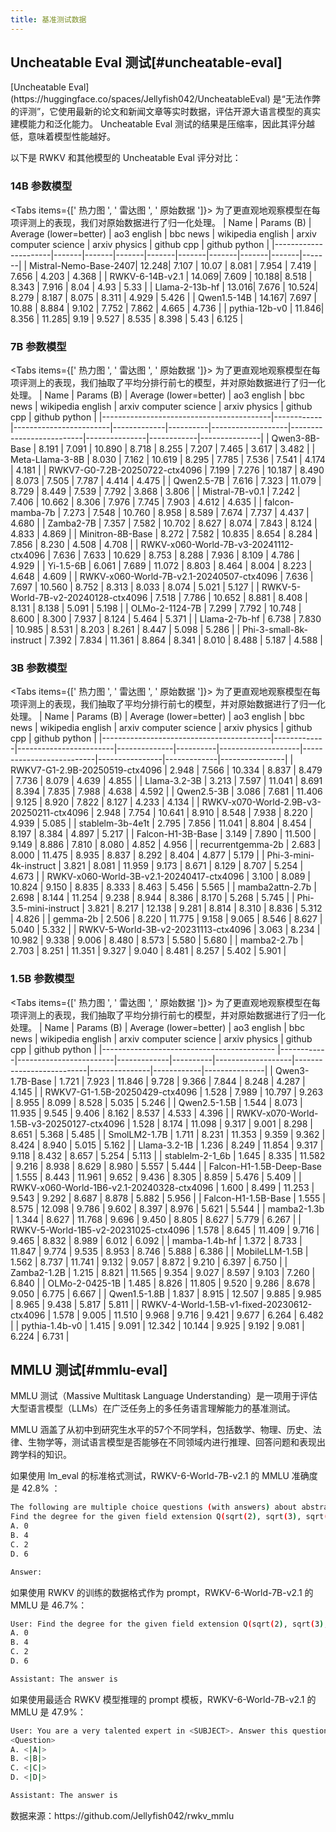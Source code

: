 ```yaml
---
title: 基准测试数据
---
```



## Uncheatable Eval 测试[#uncheatable-eval]

<CallOut type="info">
[Uncheatable Eval](https://huggingface.co/spaces/Jellyfish042/UncheatableEval) 是“无法作弊的评测”，它使用最新的论文和新闻文章等实时数据，评估开源大语言模型的真实建模能力和泛化能力。 
</CallOut>

<CallOut type="warning">
Uncheatable Eval 测试的结果是压缩率，因此其评分越低，意味着模型性能越好。
</CallOut>

以下是 RWKV 和其他模型的 Uncheatable Eval 评分对比：

### 14B 参数模型

<Tabs items={[' 热力图 ', ' 雷达图 ', ' 原始数据 ']}>
  <Tab> 
    <HeatMap name="Uncheatable-Eval-14B"/> 
  </Tab>
  <Tab> 
    <CallOut type="warning">
    为了更直观地观察模型在每项评测上的表现，我们对原始数据进行了归一化处理。
    </CallOut>
    <RadarChartComponent name="Uncheatable-Eval-14B"/> 
  </Tab>
  <Tab> 
    | Name                  | Params (B) | Average (lower=better) | ao3 english | bbc news | wikipedia english | arxiv computer science | arxiv physics | github cpp | github python |
    |----------------------|-------|-------|-------|-------|-------|-------|-------|-------|-------|
    | Mistral-Nemo-Base-2407| 12.248| 7.107 | 10.07 | 8.081 | 7.954 | 7.419 | 7.656 | 4.203 | 4.368 |
    | RWKV-6-14B-v2.1       | 14.069| 7.609 | 10.188| 8.518 | 8.343 | 7.916 | 8.04  | 4.93  | 5.33  |
    | Llama-2-13b-hf        | 13.016| 7.676 | 10.524| 8.279 | 8.187 | 8.075 | 8.311 | 4.929 | 5.426 |
    | Qwen1.5-14B           | 14.167| 7.697 | 10.88 | 8.884 | 9.102 | 7.752 | 7.862 | 4.665 | 4.736 |
    | pythia-12b-v0         | 11.846| 8.356 | 11.285| 9.19  | 9.527 | 8.535 | 8.398 | 5.43  | 6.125 |
  </Tab>
</Tabs>

### 7B 参数模型

<Tabs items={[' 热力图 ', ' 雷达图 ', ' 原始数据 ']}>
  <Tab> 
    <HeatMap name="Uncheatable-Eval-7B"/> 
  </Tab>
  <Tab> 
    <CallOut type="warning">
    为了更直观地观察模型在每项评测上的表现，我们抽取了平均分排行前七的模型，并对原始数据进行了归一化处理。
    </CallOut>
    <RadarChartComponent name="Uncheatable-Eval-7B"/> 
  </Tab>
  <Tab> 
| Name                                     | Params (B) | Average (lower=better) | ao3 ​english | bbc ​news | wikipedia ​english | arxiv ​computer ​science | arxiv ​physics | github ​cpp | github ​python |
|------------------------------------------|------------|------------------------|-------------|----------|-------------------|--------------------------|---------------|------------|---------------|
| Qwen3-8B-Base                            | 8.191      | 7.091                  | 10.890      | 8.718    | 8.255             | 7.207                    | 7.465         | 3.617      | 3.482         |
| Meta-Llama-3-8B                          | 8.030      | 7.162                  | 10.619      | 8.295    | 7.785             | 7.536                    | 7.541         | 4.174      | 4.181         |
| RWKV7-G0-7.2B-20250722-ctx4096           | 7.199      | 7.276                  | 10.187      | 8.490    | 8.073             | 7.505                    | 7.787         | 4.414      | 4.475         |
| Qwen2.5-7B                               | 7.616      | 7.323                  | 11.079      | 8.729    | 8.449             | 7.539                    | 7.792         | 3.868      | 3.806         |
| Mistral-7B-v0.1                          | 7.242      | 7.406                  | 10.662      | 8.306    | 7.976             | 7.745                    | 7.903         | 4.612      | 4.635         |
| falcon-mamba-7b                          | 7.273      | 7.548                  | 10.760      | 8.958    | 8.589             | 7.674                    | 7.737         | 4.437      | 4.680         |
| Zamba2-7B                                | 7.357      | 7.582                  | 10.702      | 8.627    | 8.074             | 7.843                    | 8.124         | 4.833      | 4.869         |
| Minitron-8B-Base                         | 8.272      | 7.582                  | 10.835      | 8.654    | 8.284             | 7.856                    | 8.230         | 4.508      | 4.708         |
| RWKV-x060-World-7B-v3-20241112-ctx4096   | 7.636      | 7.633                  | 10.629      | 8.753    | 8.288             | 7.936                    | 8.109         | 4.786      | 4.929         |
| Yi-1.5-6B                                | 6.061      | 7.689                  | 11.072      | 8.803    | 8.464             | 8.004                    | 8.223         | 4.648      | 4.609         |
| RWKV-x060-World-7B-v2.1-20240507-ctx4096 | 7.636      | 7.697                  | 10.560      | 8.752    | 8.313             | 8.033                    | 8.074         | 5.021      | 5.127         |
| RWKV-5-World-7B-v2-20240128-ctx4096      | 7.518      | 7.786                  | 10.652      | 8.881    | 8.408             | 8.131                    | 8.138         | 5.091      | 5.198         |
| OLMo-2-1124-7B                           | 7.299      | 7.792                  | 10.748      | 8.600    | 8.300             | 7.937                    | 8.124         | 5.464      | 5.371         |
| Llama-2-7b-hf                            | 6.738      | 7.830                  | 10.985      | 8.531    | 8.203             | 8.261                    | 8.447         | 5.098      | 5.286         |
| Phi-3-small-8k-instruct                  | 7.392      | 7.834                  | 11.361      | 8.864    | 8.341             | 8.010                    | 8.488         | 5.187      | 4.588         |
  </Tab>
</Tabs>

### 3B 参数模型

<Tabs items={[' 热力图 ', ' 雷达图 ', ' 原始数据 ']}>
  <Tab> 
    <HeatMap name="Uncheatable-Eval-3B"/> 
  </Tab>
  <Tab> 
    <CallOut type="warning">
    为了更直观地观察模型在每项评测上的表现，我们抽取了平均分排行前七的模型，并对原始数据进行了归一化处理。
    </CallOut>
    <RadarChartComponent name="Uncheatable-Eval-3B"/> 
  </Tab>
  <Tab> 
    | Name                                     | Params (B)  | Average (lower=better) | ao3 ​english  | bbc ​news | wikipedia ​english  | arxiv ​computer ​science   | arxiv ​physics  | github ​cpp  | github ​python  |
    |------------------------------------------|-------------|------------------------|--------------|----------|--------------------|--------------------------|----------------|-------------|----------------|
    | RWKV7-G1-2.9B-20250519-ctx4096           | 2.948       | 7.566                  | 10.334       | 8.837    | 8.479              | 7.736                    | 8.079          | 4.639       | 4.855          |
    | Llama-3.2-3B                             | 3.213       | 7.597                  | 11.041       | 8.691    | 8.394              | 7.835                    | 7.988          | 4.638       | 4.592          |
    | Qwen2.5-3B                               | 3.086       | 7.681                  | 11.406       | 9.125    | 8.920              | 7.822                    | 8.127          | 4.233       | 4.134          |
    | RWKV-x070-World-2.9B-v3-20250211-ctx4096 | 2.948       | 7.754                  | 10.641       | 8.910    | 8.548              | 7.938                    | 8.220          | 4.939       | 5.085          |
    | stablelm-3b-4e1t                         | 2.795       | 7.856                  | 11.041       | 8.804    | 8.454              | 8.197                    | 8.384          | 4.897       | 5.217          |
    | Falcon-H1-3B-Base                        | 3.149       | 7.890                  | 11.500       | 9.149    | 8.886              | 7.810                    | 8.080          | 4.852       | 4.956          |
    | recurrentgemma-2b                        | 2.683       | 8.000                  | 11.475       | 8.935    | 8.837              | 8.292                    | 8.404          | 4.877       | 5.179          |
    | Phi-3-mini-4k-instruct                   | 3.821       | 8.081                  | 11.959       | 9.173    | 8.671              | 8.129                    | 8.707          | 5.254       | 4.673          |
    | RWKV-x060-World-3B-v2.1-20240417-ctx4096 | 3.100       | 8.089                  | 10.824       | 9.150    | 8.835              | 8.333                    | 8.463          | 5.456       | 5.565          |
    | mamba2attn-2.7b                          | 2.698       | 8.144                  | 11.254       | 9.238    | 8.944              | 8.386                    | 8.170          | 5.268       | 5.745          |
    | Phi-3.5-mini-instruct                    | 3.821       | 8.217                  | 12.138       | 9.281    | 8.814              | 8.310                    | 8.836          | 5.312       | 4.826          |
    | gemma-2b                                 | 2.506       | 8.220                  | 11.775       | 9.158    | 9.065              | 8.546                    | 8.627          | 5.040       | 5.332          |
    | RWKV-5-World-3B-v2-20231113-ctx4096      | 3.063       | 8.234                  | 10.982       | 9.338    | 9.006              | 8.480                    | 8.573          | 5.580       | 5.680          |
    | mamba2-2.7b                              | 2.703       | 8.251                  | 11.351       | 9.327    | 9.040              | 8.481                    | 8.257          | 5.402       | 5.901          |
  </Tab>
</Tabs>

### 1.5B 参数模型

<Tabs items={[' 热力图 ', ' 雷达图 ', ' 原始数据 ']}>
  <Tab> 
    <HeatMap name="Uncheatable-Eval-1B"/> 
  </Tab>
  <Tab> 
    <CallOut type="warning">
    为了更直观地观察模型在每项评测上的表现，我们抽取了平均分排行前七的模型，并对原始数据进行了归一化处理。
    </CallOut>
    <RadarChartComponent name="Uncheatable-Eval-1B"/> 
  </Tab>
  <Tab> 
  | Name                                      | Params (B) | Average (lower=better) | ao3 ​english | bbc ​news | wikipedia ​english | arxiv ​computer ​science | arxiv ​physics | github ​cpp | github ​python |
  |-------------------------------------------  |------------|------------------------|-------------|----------|-------------------|--------------------------|---------------|------------|---------------|
  | Qwen3-1.7B-Base                             | 1.721      | 7.923                  | 11.846      | 9.728    | 9.366             | 7.844                    | 8.248         | 4.287      | 4.145         |
  | RWKV7-G1-1.5B-20250429-ctx4096              | 1.528      | 7.989                  | 10.797      | 9.263    | 8.955             | 8.099                    | 8.528         | 5.035      | 5.246         |
  | Qwen2.5-1.5B                                | 1.544      | 8.073                  | 11.935      | 9.545    | 9.406             | 8.162                    | 8.537         | 4.533      | 4.396         |
  | RWKV-x070-World-1.5B-v3-20250127-ctx4096    | 1.528      | 8.174                  | 11.098      | 9.317    | 9.001             | 8.298                    | 8.651         | 5.368      | 5.485         |
  | SmolLM2-1.7B                                | 1.711      | 8.231                  | 11.353      | 9.359    | 9.362             | 8.424                    | 8.940         | 5.015      | 5.162         |
  | Llama-3.2-1B                                | 1.236      | 8.249                  | 11.854      | 9.317    | 9.118             | 8.432                    | 8.657         | 5.254      | 5.113         |
  | stablelm-2-1_6b                             | 1.645      | 8.335                  | 11.582      | 9.216    | 8.938             | 8.629                    | 8.980         | 5.557      | 5.444         |
  | Falcon-H1-1.5B-Deep-Base                    | 1.555      | 8.443                  | 11.961      | 9.652    | 9.436             | 8.305                    | 8.859         | 5.476      | 5.409         |
  | RWKV-x060-World-1B6-v2.1-20240328-ctx4096   | 1.600      | 8.499                  | 11.253      | 9.543    | 9.292             | 8.687                    | 8.878         | 5.882      | 5.956         |
  | Falcon-H1-1.5B-Base                         | 1.555      | 8.575                  | 12.098      | 9.786    | 9.602             | 8.397                    | 8.976         | 5.621      | 5.544         |
  | mamba2-1.3b                                 | 1.344      | 8.627                  | 11.768      | 9.696    | 9.450             | 8.805                    | 8.627         | 5.779      | 6.267         |
  | RWKV-5-World-1B5-v2-20231025-ctx4096        | 1.578      | 8.645                  | 11.409      | 9.716    | 9.465             | 8.832                    | 8.989         | 6.012      | 6.092         |
  | mamba-1.4b-hf                               | 1.372      | 8.733                  | 11.847      | 9.774    | 9.535             | 8.953                    | 8.746         | 5.888      | 6.386         |
  | MobileLLM-1.5B                              | 1.562      | 8.737                  | 11.741      | 9.132    | 9.057             | 8.872                    | 9.210         | 6.397      | 6.750         |
  | Zamba2-1.2B                                 | 1.215      | 8.821                  | 11.565      | 9.354    | 9.027             | 8.597                    | 9.103         | 7.260      | 6.840         |
  | OLMo-2-0425-1B                              | 1.485      | 8.826                  | 11.805      | 9.520    | 9.286             | 8.678                    | 9.050         | 6.775      | 6.667         |
  | Qwen1.5-1.8B                                | 1.837      | 8.915                  | 12.507      | 9.885    | 9.985             | 8.965                    | 9.438         | 5.817      | 5.811         |
  | RWKV-4-World-1.5B-v1-fixed-20230612-ctx4096 | 1.578      | 9.005                  | 11.510      | 9.968    | 9.716             | 9.421                    | 9.677         | 6.264      | 6.482         |
  | pythia-1.4b-v0                              | 1.415      | 9.091                  | 12.342      | 10.144   | 9.925             | 9.192                    | 9.081         | 6.224      | 6.731         |
  </Tab>
</Tabs>

## MMLU 测试[#mmlu-eval]

<CallOut type="info">
MMLU 测试（Massive Multitask Language Understanding）是一项用于评估大型语言模型（LLMs）在广泛任务上的多任务语言理解能力的基准测试。

MMLU 涵盖了从初中到研究生水平的57个不同学科，包括数学、物理、历史、法律、生物学等，测试语言模型是否能够在不同领域内进行推理、回答问题和表现出跨学科的知识。
</CallOut>

如果使用 lm_eval 的标准格式测试，RWKV-6-World-7B-v2.1 的 MMLU 准确度是 42.8% ：

``` bash copy
The following are multiple choice questions (with answers) about abstract algebra.
Find the degree for the given field extension Q(sqrt(2), sqrt(3), sqrt(18)) over Q.
A. 0
B. 4
C. 2
D. 6

Answer:
```
如果使用 RWKV 的训练的数据格式作为 prompt，RWKV-6-World-7B-v2.1 的 MMLU 是 46.7%：

``` bash copy
User: Find the degree for the given field extension Q(sqrt(2), sqrt(3), sqrt(18)) over Q.
A. 0
B. 4
C. 2
D. 6

Assistant: The answer is
```

如果使用最适合 RWKV 模型推理的 prompt 模板，RWKV-6-World-7B-v2.1 的 MMLU 是 47.9%：

``` bash copy
User: You are a very talented expert in <SUBJECT>. Answer this question:
<Question>
A. <|A|>
B. <|B|>
C. <|C|>
D. <|D|>

Assistant: The answer is
```

<CallOut type="info">
数据来源：https://github.com/Jellyfish042/rwkv_mmlu
</CallOut>
